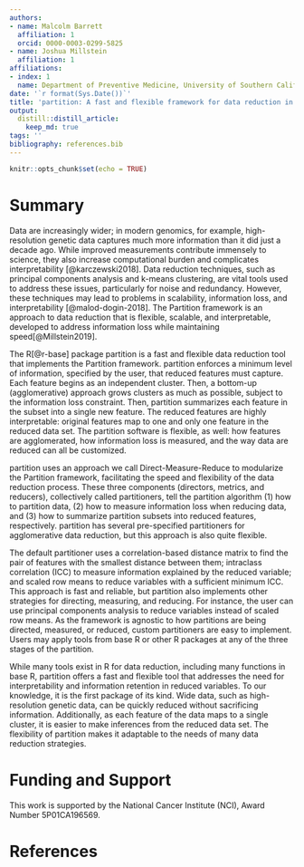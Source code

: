 ```yaml
---
authors:
- name: Malcolm Barrett
  affiliation: 1
  orcid: 0000-0003-0299-5825
- name: Joshua Millstein
  affiliation: 1
affiliations:
- index: 1
  name: Department of Preventive Medicine, University of Southern California
date: '`r format(Sys.Date())`'
title: 'partition: A fast and flexible framework for data reduction in R'
output:
  distill::distill_article:
    keep_md: true
tags: ''
bibliography: references.bib
---
```


```r
knitr::opts_chunk$set(echo = TRUE)
```

# Summary 

Data are increasingly wider; in modern genomics, for example, high-resolution genetic data captures much more information than it did just a decade ago. While improved measurements contribute immensely to science, they also increase computational burden and complicates interpretability [@karczewski2018]. Data reduction techniques, such as principal components analysis and k-means clustering, are vital tools used to address these issues, particularly for noise and redundancy. However, these techniques may lead to problems in scalability, information loss, and interpretability [@malod-dogin-2018]. The Partition framework is an approach to data reduction that is flexible, scalable, and interpretable, developed to address information loss while maintaining speed[@Millstein2019].

The R[@r-base] package partition is a fast and flexible data reduction tool that implements the Partition framework. partition enforces a minimum level of information, specified by the user, that reduced features must capture. Each feature begins as an independent cluster. Then, a bottom-up (agglomerative) approach grows clusters as much as possible, subject to the information loss constraint. Then, partition summarizes each feature in the subset into a single new feature. The reduced features are highly interpretable: original features map to one and only one feature in the reduced data set. The partition software is flexible, as well: how features are agglomerated, how information loss is measured, and the way data are reduced can all be customized.

partition uses an approach we call Direct-Measure-Reduce to modularize the Partition framework, facilitating the speed and flexibility of the data reduction process. These three components (directors, metrics, and reducers), collectively called partitioners, tell the partition algorithm (1) how to partition data, (2) how to measure information loss when reducing data, and (3) how to summarize partition subsets into reduced features, respectively. partition has several pre-specified partitioners for agglomerative data reduction, but this approach is also quite flexible.

The default partitioner uses a correlation-based distance matrix to find the pair of features with the smallest distance between them; intraclass correlation (ICC) to measure information explained by the reduced variable; and scaled row means to reduce variables with a sufficient minimum ICC. This approach is fast and reliable, but partition also implements other strategies for directing, measuring, and reducing. For instance, the user can use principal components analysis to reduce variables instead of scaled row means. As the framework is agnostic to how partitions are being directed, measured, or reduced, custom partitioners are easy to implement. Users may apply tools from base R or other R packages at any of the three stages of the partition.

While many tools exist in R for data reduction, including many functions in base R, partition offers a fast and flexible tool that addresses the need for interpretability and information retention in reduced variables. To our knowledge, it is the first package of its kind. Wide data, such as high-resolution genetic data, can be quickly reduced without sacrificing information. Additionally, as each feature of the data maps to a single cluster, it is easier to make inferences from the reduced data set. The flexibility of partition makes it adaptable to the needs of many data reduction strategies.

# Funding and Support

This work is supported by the National Cancer Institute (NCI), Award Number 5P01CA196569.

# References
